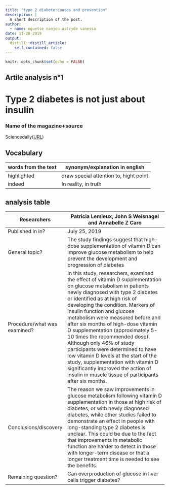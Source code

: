 ```yaml
---
title: "type 2 diabete:causes and prevention"
description: |
  A short description of the post.
author:
  - name: nguetse nanjou astryde vanessa
date: 11-28-2019
output:
  distill::distill_article:
    self_contained: false
---
```


```r
knitr::opts_chunk$set(echo = FALSE)
```

## Artile analysis n°1


# Type 2 diabetes is not just about insulin

### Name of the magazine+source

 Sciencedaily([URL](www.sciencedaily.com/releases/2019/09/190911101527.htm))

## Vocabulary
| words from the text | synonym/explanation in english |
| ------------------- | ------------------------------ |
| highlighted         |  draw special attention to, hight point   |
| indeed              | In reality, in truth              |

## analysis table

| Researchers                  | Patricia Lemieux, John S Weisnagel and Annabelle Z Caro                                                                                                                                                                                                                                                                                                                                                                                                                                                                                                                                                                                             |
| ---------------------------- | --------------------------------------------------------------------------------------------------------------------------------------------------------------------------------------------------------------------------------------------------------------------------------------------------------------------------------------------------------------------------------------------------------------------------------------------------------------------------------------------------------------------------------------------------------------------------------------------------------------------------------------------------- |
|  Published in in?            | July 25, 2019                                                                                                                                                                                                                                                                                                                                                                                                                                                                                                                                                                                                                                       |
| General topic?               | The study findings suggest that high-dose supplementation of vitamin D can improve glucose metabolism to help prevent the development and progression of diabetes                                                                                                                                                                                                                                                                                                                                                                                                                                                                                   |
| Procedure/what was examined? | In this study, researchers, examined the effect of vitamin D supplementation on glucose metabolism in patients newly diagnosed with type 2 diabetes or identified as at high risk of developing the condition. Markers of insulin function and glucose metabolism were measured before and after six months of high-dose vitamin D supplementation (approximately 5-10 times the recommended dose). Although only 46% of study participants were determined to have low vitamin D levels at the start of the study, supplementation with vitamin D significantly improved the action of insulin in muscle tissue of participants after six months.  |
|  Conclusions/discovery       | The reason we saw improvements in glucose metabolism following vitamin D supplementation in those at high risk of diabetes, or with newly diagnosed diabetes, while other studies failed to demonstrate an effect in people with long-standing type 2 diabetes is unclear. This could be due to the fact that improvements in metabolic function are harder to detect in those with longer-term disease or that a longer treatment time is needed to see the benefits.                                                                                                                                                                              |
|  Remaining question?         | Can overproduction of glucose in liver cells trigger diabetes?                                                                                                                                                                                                                                                                                                                                                                                                                                                                                                                                                                                      |



